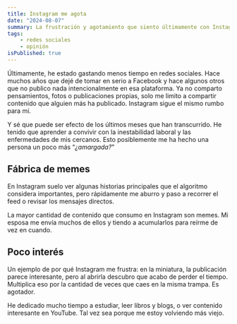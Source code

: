 ```yaml
---
title: Instagram me agota
date: "2024-08-07"
summary: La frustración y agotamiento que siento últimamente con Instagram
tags: 
    - redes sociales
    - opinión
isPublished: true
---
```


Últimamente, he estado gastando menos tiempo en redes sociales. Hace muchos años que dejé de tomar en serio a Facebook y hace algunos otros que no publico nada intencionalmente en esa plataforma. Ya no comparto pensamientos, fotos o publicaciones propias, solo me limito a compartir contenido que alguien más ha publicado. Instagram sigue el mismo rumbo para mí.

Y sé que puede ser efecto de los últimos meses que han transcurrido. He tenido que aprender a convivir con la inestabilidad laboral y las enfermedades de mis cercanos. Esto posiblemente me ha hecho una persona un poco más “*¿amargada?*"

## Fábrica de memes
En Instagram suelo ver algunas historias principales que el algoritmo considera importantes, pero rápidamente me aburro y paso a recorrer el feed o revisar los mensajes directos.

La mayor cantidad de contenido que consumo en Instagram son memes. Mi esposa me envía muchos de ellos y tiendo a acumularlos para reírme de vez en cuando.

## Poco interés
Un ejemplo de por qué Instagram me frustra: en la miniatura, la publicación parece interesante, pero al abrirla descubro que acabo de perder el tiempo. Multiplica eso por la cantidad de veces que caes en la misma trampa. Es agotador.

He dedicado mucho tiempo a estudiar, leer libros y blogs, o ver contenido interesante en YouTube. Tal vez sea porque me estoy volviendo más viejo.